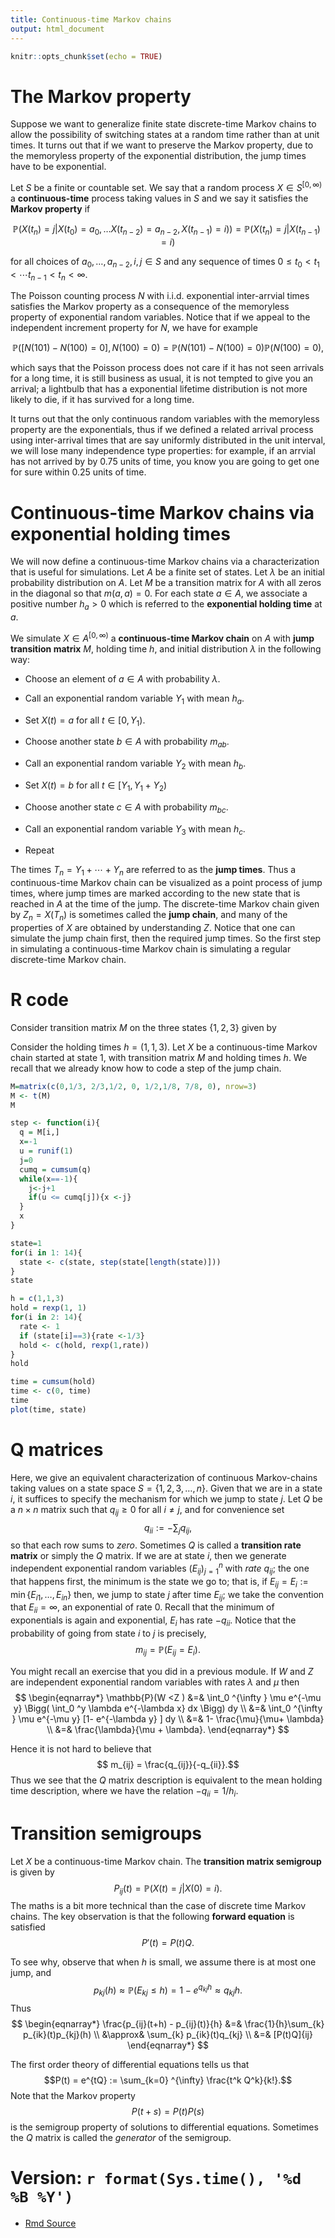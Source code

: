 ```yaml
---
title: Continuous-time Markov chains 
output: html_document
---
```


```r
knitr::opts_chunk$set(echo = TRUE)
```



# The Markov property

Suppose we want to generalize finite state discrete-time Markov chains to allow the possibility of switching states at a random time rather than at unit times.  It turns out that if we want to preserve the Markov property, due to the memoryless property of the exponential distribution, the jump times have to be exponential.  


Let $S$ be a finite or countable set.  We say that a random process $X \in S^{ [0, \infty)}$ a **continuous-time** process taking values in $S$ and we say it satisfies the **Markov property** if 

$$ \mathbb{P} (X(t_n) = j | X(t_0) = a_0, \ldots X(t_{n-2}) = a_{n-2}, X(t_{n-1}) = i)  )  =  \mathbb{P} (X(t_n) = j | X(t_{n-1}) = i)$$

for all choices of $a_0, \ldots, a_{n-2}, i,j \in S$ and any sequence of times $0 \leq t_0 < t_1 < \cdots t_{n-1} < t_n < \infty.$


The Poisson counting process $N$ with i.i.d.\ exponential inter-arrvial times satisfies the Markov property as a consequence of the memoryless property of exponential random variables.  Notice that if we appeal to the independent increment property for $N$, we have for example

$$\mathbb{P}( [N(101) - N(100) =0], N(100) =0 ) = \mathbb{P}(N(101) - N(100) = 0)\mathbb{P}(N(100)=0),$$

which says that the Poisson process does not care if it has not seen arrivals for a long time, it is still business as usual, it is not tempted to give you an arrival; a lightbulb that has a exponential lifetime distribution is not more likely to die, if it has survived for a long time.  

It turns out that the only continuous random variables with the memoryless property are the exponentials, thus if we defined a related arrival process using inter-arrival times that are say uniformly distributed in the unit interval, we will lose many independence type properties:  for example, if an arrvial has not arrived by by $0.75$ units of time, you know you are going to get one for sure within $0.25$ units of time. 


# Continuous-time Markov chains via exponential holding times


We will now define a continuous-time Markov chains via a characterization that is useful for simulations.  Let $A$ be a finite set of states.  Let $\lambda$ be an initial probability distribution on $A$.  Let $M$ be a transition matrix for $A$ with all zeros in the diagonal so that $m(a,a) = 0$.  For each state $a \in A$, we associate a positive number $h_a >0$ which is referred to the **exponential holding time** at $a$.   
    
  
We simulate  $X \in A^{ [0, \infty) }$ a **continuous-time Markov chain**  on $A$ with **jump transition matrix** $M$, holding time $h$, and initial distribution $\lambda$ in the following way:

* Choose an element of $a\in A$ with probability $\lambda$.

* Call an exponential random variable $Y_1$ with mean $h_a$.

* Set $X(t) = a$ for all $t \in [0, Y_1)$.

* Choose another state $b \in A$ with probability $m_{ab}$.

* Call an exponential random variable $Y_2$ with mean $h_b$.

* Set $X(t) = b$ for all $t\in [Y_1, Y_1+Y_2)$

* Choose another state $c \in A$ with probability $m_{bc}$.

* Call an exponential  random variable  $Y_3$ with mean $h_c$.

* Repeat


The times $T_n = Y_1 + \cdots +Y_n$ are referred to as the **jump times**.  Thus a continuous-time Markov chain can be visualized as a  point process of jump times, where jump times are marked according to the new state that is reached in $A$ at the time of the jump.  The discrete-time Markov chain given by $Z_n = X(T_n)$ is sometimes called the **jump chain**, and many of the properties of $X$ are obtained by understanding $Z$.    Notice that one can simulate the jump chain first, then the required jump times.  So the first step in simulating a continuous-time Markov chain is simulating a regular discrete-time Markov chain.


# R code

Consider transition matrix $M$  on the  three states $\{1,2,3\}$ given by
\begin{equation*}
M = 
\begin{pmatrix}
0 & 1/3 & 2/3 \\
1/2 & 0 & 1/2 \\
1/8 & 7/8 & 0
\end{pmatrix}.
\end{equation*}

Consider the holding times $h = (1,1,3)$.  Let $X$ be a continuous-time Markov chain started at state $1$, with transition matrix $M$ and holding times $h$.  We recall that we already know how to code a step of the jump chain.     

```r
M=matrix(c(0,1/3, 2/3,1/2, 0, 1/2,1/8, 7/8, 0), nrow=3)
M <- t(M)
M
```

```r
step <- function(i){
  q = M[i,]
  x=-1
  u = runif(1)
  j=0
  cumq = cumsum(q)
  while(x==-1){
    j<-j+1
    if(u <= cumq[j]){x <-j}
  }
  x
}
```


```r
state=1
for(i in 1: 14){
  state <- c(state, step(state[length(state)]))
}
state
```

```r
h = c(1,1,3)
hold = rexp(1, 1)
for(i in 2: 14){
  rate <- 1
  if (state[i]==3){rate <-1/3}
  hold <- c(hold, rexp(1,rate))
}
hold
```
  
```r
time = cumsum(hold)
time <- c(0, time)
time
plot(time, state)
```



#  Q matrices

Here, we give an equivalent characterization of continuous Markov-chains taking values on a state space $S=\{1,2,3, \ldots, n\}$.  Given that we are
in a state $i$, it suffices to specify the mechanism for which we jump to state $j$.  Let $Q$ be a $n \times n$  matrix such that $q_{ij} \geq 0$ for all $i \not =j$, and for convenience set
$$ q_{ii} := -\sum_{j} q_{ij},$$
so that each row sums to *zero*.  Sometimes $Q$ is called a **transition rate matrix** or simply the $Q$ matrix.  If we are at state $i$, then we generate independent exponential random variables $(E_{ij})_{j=1} ^n$ with *rate* $q_{ij}$; the one that happens first, the minimum is the state we go to; that is, if $E_{ij}= E_i:= \min\{ E_{i1}, \ldots, E_{in}\}$ then, we jump to state $j$ after time $E_{ij}$; we take the convention that $E_{ii} =\infty$, an exponential of rate $0$.   Recall that the minimum of exponentials is again and exponential, $E_i$ has rate $-q_{ii}$.  Notice that the probability of going from state $i$ to $j$ is precisely, 
$$ m_{ij} = \mathbb{P}(E_{ij} = E_i).$$

You might recall an exercise that you did in a previous module.  If $W$ and  $Z$ are independent exponential random variables with rates $\lambda$ and $\mu$ then
$$
	\begin{eqnarray*} 
	\mathbb{P}(W <Z )  
	&=& \int_0 ^{\infty } \mu e^{-\mu y} \Bigg(  \int_0 ^y  \lambda e^{-\lambda x} dx \Bigg) dy \\
	&=&   \int_0 ^{\infty } \mu e^{-\mu y}  [1- e^{-\lambda y}  ] dy \\
	&=&  1- \frac{\mu}{\mu+ \lambda} \\
	&=&  \frac{\lambda}{\mu + \lambda}.
	\end{eqnarray*}
$$

Hence it is not hard to believe that 
$$ m_{ij} = \frac{q_{ij}}{-q_{ii}}.$$
Thus we see that the $Q$ matrix description is equivalent to the mean holding time description, where we have the relation $-q_{ii} = 1/h_i$.  


# Transition semigroups

Let $X$ be a continuous-time Markov chain.  The **transition matrix semigroup** is given  by 
$$P_{ij}(t) = \mathbb{P}(X(t)=j| X(0) = i).$$ 
The maths is a bit more technical than the case of discrete time Markov chains.  The key observation is that the following **forward equation** is satisfied
$$ P'(t) = P(t)Q.$$

To see why, observe that when $h$ is small, we assume there is at most one jump, and  
$$p_{kj}(h) \approx \mathbb{P}(E_{kj} \leq h) = 1-e^{q_{kj}h} \approx q_{kj}h.$$
Thus
$$
\begin{eqnarray*}
\frac{p_{ij}(t+h) - p_{ij}(t)}{h} &=& \frac{1}{h}\sum_{k} p_{ik}(t)p_{kj}(h) \\
&\approx&  \sum_{k} p_{ik}(t)q_{kj}  \\
&=&  [P(t)Q]{ij}
\end{eqnarray*}
$$

The first order theory of differential equations tells us that 
$$P(t) = e^{tQ} := \sum_{k=0} ^{\infty} \frac{t^k Q^k}{k!}.$$
Note  that the Markov property 
$$P(t+s) = P(t) P(s)$$ 
is the semigroup property of solutions to differential equations.  Sometimes the $Q$ matrix is called the *generator* of the semigroup.



#  Version: `r format(Sys.time(), '%d %B %Y')`
  * [Rmd Source](https://tsoo-math.github.io/ucl/continuous-timeMC.Rmd)



<br>
<br>
<br>


